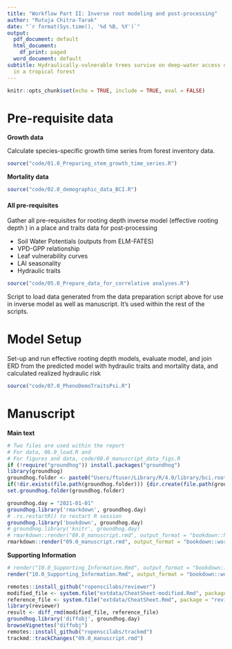 ```yaml
---
title: "Workflow Part II: Inverse root modeling and post-processing"
author: "Rutuja Chitra-Tarak"
date: "`r format(Sys.time(), '%d %B, %Y')`"
output:
  pdf_document: default
  html_document:
    df_print: paged
  word_document: default
subtitle: Hydraulically-vulnerable trees survive on deep-water access during droughts
  in a tropical forest
---
```


```r
knitr::opts_chunk$set(echo = TRUE, include = TRUE, eval = FALSE)
```

# Pre-requisite data

**Growth data**

Calculate species-specific growth time series from forest inventory data. 

```r
source("code/01.0_Preparing_stem_growth_time_series.R")
```

**Mortality data**

```r
source("code/02.0_demographic_data_BCI.R")
```

#### All pre-requisites

Gather all pre-requisites for rooting depth inverse model (effective rooting depth ) in a place and traits data for post-processing

- Soil Water Potentials (outputs from ELM-FATES)
- VPD-GPP relationship
- Leaf vulnerability curves
- LAI seasonality
- Hydraulic traits

```r
source("code/05.0_Prepare_data_for_correlative analyses.R")
```

Script to load data generated from the data preparation script above for use in inverse model as well as manuscript. It's used within the rest of the scripts.

<!-- ```{r Chunk 06.0, eval = FALSE} -->
<!-- source("code/06.0_load.R") -->
<!-- ``` -->

# Model Setup

Set-up and run effective rooting depth models, evaluate model, and join ERD from the predicted model with hydraulic traits and mortality data, and calculated realized hydraulic risk

```r
source("code/07.0_PhenoDemoTraitsPsi.R")
```

# Manuscript

**Main text**
```r
# Two files are used within the report
# For data, 06.0_load.R and 
# For figures and data, code/08.0_manuscript_data_figs.R
if (!require("groundhog")) install.packages("groundhog")
library(groundhog)
groundhog.folder <- paste0("Users/ftuser/Library/R/4.0/library/bci.roots.inversion")
if(!dir.exists(file.path(groundhog.folder))) {dir.create(file.path(groundhog.folder))}
set.groundhog.folder(groundhog.folder)

groundhog.day = "2021-01-01"
groundhog.library('rmarkdown', groundhog.day)
# .rs.restartR() to restart R session
groundhog.library('bookdown', groundhog.day)
# groundhog.library('knitr', groundhog.day)
# rmarkdown::render("09.0_manuscript.rmd", output_format = "bookdown::html_document2")
rmarkdown::render("09.0_manuscript.rmd", output_format = "bookdown::word_document2")
```

**Supporting Information**

```r
# render("10.0_Supporting_Information.Rmd", output_format = "bookdown::html_document2")
render("10.0_Supporting_Information.Rmd", output_format = "bookdown::word_document2")
```

```r
remotes::install_github("ropenscilabs/reviewer")
modified_file <- system.file("extdata/CheatSheet-modified.Rmd", package = "reviewer")
reference_file <- system.file("extdata/CheatSheet.Rmd", package = "reviewer")
library(reviewer)
result <- diff_rmd(modified_file, reference_file)
groundhog.library('diffobj', groundhog.day)
browseVignettes("diffobj")
remotes::install_github("ropenscilabs/trackmd")
trackmd::trackChanges("09.0_manuscript.rmd")
```
<!-- groundhog.library('diffr', groundhog.day) -->
<!-- diffr("09.0_manuscript_NP1.rmd", "09.0_manuscript.rmd") -->
